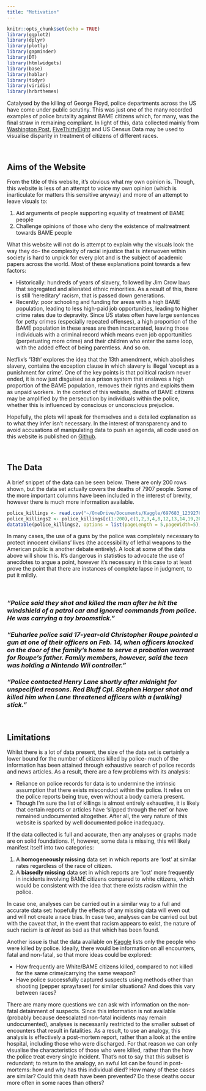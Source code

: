 ```yaml
---
title: "Motivation"
---
```


```r
knitr::opts_chunk$set(echo = TRUE)
library(ggplot2)
library(dplyr)
library(plotly)
library(gapminder)
library(DT)
library(htmlwidgets)
library(base)
library(hablar)
library(tidyr)
library(viridis)
library(hrbrthemes)
```

Catalysed by the killing of George Floyd, police departments across the US have come under public scrutiny. This was just one of the many recorded examples of police brutality against BAME citizens which, for many, was the final straw in remaining compliant. In light of this, data collected mainly from [Washington Post](https://github.com/washingtonpost/data-police-shootings), [FiveThirtyEight](https://projects.fivethirtyeight.com/republicans-democrats-cities/) and US Census Data may be used to visualise disparity in treatment of citizens of different races.

<br>

## Aims of the Website

From the title of this website, it's obvious what my own opinion is. Though, this website is less of an attempt to voice my own opinion (which is inarticulate for matters this sensitive anyway) and more of an attempt to leave visuals to:

1. Aid arguments of people supporting equality of treatment of BAME people 
2. Challenge opinions of those who deny the existence of maltreatment towards BAME people

What this website will not do is attempt to explain why the visuals look the way they do- the complexity of racial injustice that is interwoven within society is hard to unpick for every plot and is the subject of academic papers across the world. Most of these explanations point towards a few factors:

* Historically: hundreds of years of slavery, followed by Jim Crow laws that segregated and alienated ethnic minorities. As a result of this, there is still 'hereditary' racism, that is passed down generations.
* Recently: poor schooling and funding for areas with a high BAME population, leading to less high-paid job opportunities, leading to higher crime rates due to depravity. Since US states often have large sentences for petty crimes (especially repeated offenses), a high proportion of the BAME population in these areas are then incarcerated, leaving those individuals with a criminal record which means even job opportunities (perpetuating more crime) and their children who enter the same loop, with the added effect of being parentless. And so on.

Netflix's '13th' explores the idea that the 13th amendment, which abolishes slavery, contains the exception clause in which slavery is illegal 'except as a punishment for crime'. One of the key points is that political racism never ended, it is now just disguised as a prison system that enslaves a high proportion of the BAME population, removes their rights and exploits them as unpaid workers. In the context of this website, deaths of BAME citizens may be amplified by the persecution by individuals within the police, whether this is influenced by conscious or unconscious prejudice.

Hopefully, the plots will speak for themselves and a detailed explanation as to what they infer isn't necessary. In the interest of transparency and to avoid accusations of manipulating data to push an agenda, all code used on this website is published on [Github](https://github.com/michaelcauson98/michaelcauson98.github.io).

<br>

## The Data

A brief snippet of the data can be seen below. There are only 200 rows shown, but the data set actually covers the deaths of 7907 people. Some of the more important columns have been included in the interest of brevity, however there is much more information available.

```r
police_killings <- read.csv("~/OneDrive/Documents/Kaggle/697683_1239276_bundle_archive/police_killings.csv",header = TRUE)
police_killings2 <- police_killings[c(1:200),c(1,2,3,4,8,12,13,14,19,20)]
datatable(police_killings2, options = list(pageLength = 5,pageWidth=5),rownames = FALSE,colnames = c("Victim","Age","Sex","Race","City","Responsible Police Agency","Cause of Death","Brief Description","Armed?","Alleged Weapon"))
```

In many cases, the use of a guns by the police was completely necessary to protect innocent civilians' lives (the accessibility of lethal weapons to the American public is another debate entirely). A look at some of the data above will show this. It's dangerous in statistics to advocate the use of anecdotes to argue a point, however it's necessary in this case to at least prove the point that there are instances of complete lapse in judgment, to put it mildly.

<br>

### _"Police said they shot and killed the man after he hit the windshield of a patrol car and ignored commands from police. He was carrying a toy broomstick."_

### _"Euharlee police said 17-year-old Christopher Roupe pointed a gun at one of their officers on Feb. 14, when officers knocked on the door of the family's home to serve a probation warrant for Roupe's father. Family members, however, said the teen was holding a Nintendo Wii controller."_

### _"Police contacted Henry Lane shortly after midnight for unspecified reasons. Red Bluff Cpl. Stephen Harper shot and killed him when Lane threatened officers with a (walking) stick."_

</br>

## Limitations

Whilst there is a lot of data present, the size of the data set is certainly a lower bound for the number of citizens killed by police- much of the information has been attained through exhaustive search of police records and news articles. As a result, there are a few problems with its analysis: 

* Reliance on police records for data is to undermine the intrinsic assumption that there exists misconduct within the police. It relies on the police reports being true, even without a body camera present.
* Though I'm sure the list of killings is almost entirely exhaustive, it is likely that certain reports or articles have 'slipped through the net' or have remained undocumented altogether. After all, the very nature of this website is sparked by well documented police inadequacy.

If the data collected is full and accurate, then any analyses or graphs made are on solid foundations. If, however, some data is missing, this will likely manifest itself into two categories:

1. A **homogeneously missing** data set in which reports are 'lost' at similar rates regardless of the race of citizen.
2. A **biasedly missing** data set in which reports are 'lost' more frequently in incidents involving BAME citizens compared to white citizens, which would be consistent with the idea that there exists racism within the police.

In case one, analyses can be carried out in a similar way to a full and accurate data set: hopefully the effects of any missing data will even out and will not create a race bias. In case two, analyses can be carried out but with the caveat that, in the event that racism appears to exist, the nature of such racism is *at least* as bad as that which has been found.

Another issue is that the data available on [Kaggle](https://www.kaggle.com/jpmiller/police-violence-in-the-us) lists only the people who were killed by police. Ideally, there would be information on all encounters, fatal and non-fatal, so that more ideas could be explored:

* How frequently are White/BAME citizens killed, compared to not killed for the same crime/carrying the same weapon?
* Have police successfully captured suspects using methods other than shooting (pepper spray/taser) for similar situations? And does this vary between races?

There are many more questions we can ask with information on the non-fatal detainment of suspects. Since this information is not available (probably because deescalated non-fatal incidents may remain undocumented), analyses is necessarily restricted to the smaller subset of encounters that result in fatalities. As a result, to use an analogy, this analysis is effectively a post-mortem report, rather than a look at the entire hospital, including those who were discharged. For that reason we can only visualise the characteristics of those who were killed, rather than the how the police treat every single incident. That's not to say that this subset is redundant; to return to the analogy, an awful lot can be found in post-mortems: how and why has this individual died? How many of these cases are similar? Could this death have been prevented? Do these deaths occur more often in some races than others?




